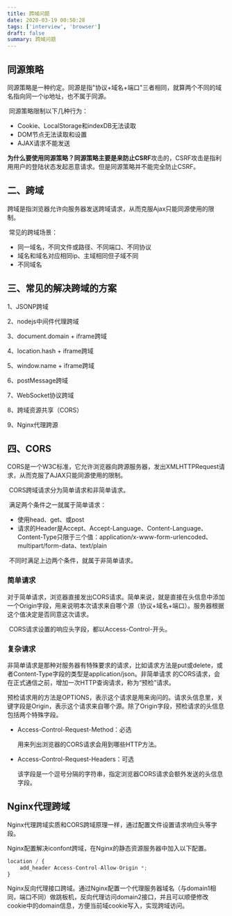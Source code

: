 ```yaml
---
title: 跨域问题
date: 2020-03-19 00:50:28
tags: ['interview', 'browser']
draft: false
summary: 跨域问题
---
```


## 同源策略

​	同源策略是一种约定。同源是指"协议+域名+端口"三者相同，就算两个不同的域名指向同一个ip地址，也不属于同源。

​	同源策略限制以下几种行为：

- Cookie、LocalStorage和indexDB无法读取
- DOM节点无法读取和设置
- AJAX请求不能发送

**为什么要使用同源策略？**同源策略主要是来防止**CSRF**攻击的，CSRF攻击是指利用用户的登陆状态发起恶意请求。但是同源策略并不能完全防止CSRF。

## 二、跨域

​	跨域是指浏览器允许向服务器发送跨域请求，从而克服Ajax只能同源使用的限制。

​	常见的跨域场景：

- 同一域名，不同文件或路径、不同端口、不同协议
- 域名和域名对应相同ip、主域相同但子域不同
- 不同域名

## 三、常见的解决跨域的方案

1、JSONP跨域

2、nodejs中间件代理跨域

3、document.domain + iframe跨域

4、location.hash + iframe跨域

5、window.name + iframe跨域

6、postMessage跨域

7、WebSocket协议跨域

8、跨域资源共享（CORS）

9、Nginx代理跨源

## 四、CORS

​	CORS是一个W3C标准，它允许浏览器向跨源服务器，发出XMLHTTPRequest请求，从而克服了AJAX只能同源使用的限制。

​	CORS跨域请求分为简单请求和非简单请求。

​	满足两个条件之一就属于简单请求：

- 使用head、get、或post
- 请求的Header是Accept、Accept-Language、Content-Language、Content-Type只限于三个值：application/x-www-form-urlencoded、multipart/form-data、text/plain

​	不同时满足上边两个条件，就属于非简单请求。

### 简单请求

​	对于简单请求，浏览器直接发出CORS请求。简单来说，就是直接在头信息中添加一个Origin字段，用来说明本次请求来自哪个源（协议+域名+端口）。服务器根据这个值决定是否同意这次请求。

​	CORS请求设置的响应头字段，都以Access-Control-开头。

### 复杂请求

​	非简单请求是那种对服务器有特殊要求的请求，比如请求方法是put或delete，或者Content-Type字段的类型是application/json。非简单请求 的CORS请求，会在正式通信之前，增加一次HTTP查询请求，称为“预检”请求。

​	预检请求用的方法是OPTIONS，表示这个请求是用来询问的。请求头信息里，关键字段是Origin，表示这个请求来自哪个源。除了Origin字段，预检请求的头信息包括两个特殊字段。

- Access-Control-Request-Method：必选

  用来列出浏览器的CORS请求会用到哪些HTTP方法。

- Access-Control-Request-Headers：可选

  该字段是一个逗号分隔的字符串，指定浏览器CORS请求会额外发送的头信息字段。

## Nginx代理跨域

​	Nginx代理跨域实质和CORS跨域原理一样，通过配置文件设置请求响应头等字段。

​	Nginx配置解决iconfont跨域，在Nginx的静态资源服务器中加入以下配置。

``` js
location / {
    add_header Access-Control-Allow-Origin *;
}
```

​	Nginx反向代理接口跨域。通过Nginx配置一个代理服务器域名（与domain1相同，端口不同）做跳板机，反向代理访问domain2接口，并且可以顺便修改cookie中的domain信息，方便当前域cookie写入，实现跨域访问。
